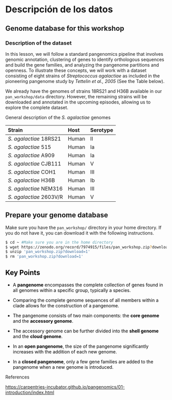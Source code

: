 # Descripción de los datos

## Genome database for this workshop

### Description of the dataset

In this lesson, we will follow a standard pangenomics pipeline that involves genomic annotation, clustering of genes to identify orthologous sequences and build the gene families, and analyzing the pangenome partitions and openness. To illustrate these concepts, we will work with a dataset consisting of eight strains of *Streptococcus agalactiae* as included in the pioneering pangenome study by *Tettelin et al., 2005* (See the Table below).

We already have the genomes of strains 18RS21 and H36B available in our `pan_workshop/data` directory. However, the remaining strains will be downloaded and annotated in the upcoming episodes, allowing us to explore the complete dataset.

General description of the *S. agalactiae* genomes

| Strain                  | Host  | Serotype |
|:------------------------|:------|:---------|
| *S. agalactiae* 18RS21  | Human | II       |
| *S. agalactiae* 515     | Human | Ia       |
| *S. agalactiae* A909    | Human | Ia       |
| *S. agalactiae* CJB111  | Human | V        |
| *S. agalactiae* COH1    | Human | III      |
| *S. agalactiae* H36B    | Human | Ib       |
| *S. agalactiae* NEM316  | Human | III      |
| *S. agalactiae* 2603V/R | Human | V        |

::: callout-note
## Prepare your genome database

Make sure you have the `pan_workshop/` directory in your home directory. If you do not have it, you can download it with the following instructions.

``` bash
$ cd ~ #Make sure you are in the home directory
$ wget https://zenodo.org/record/7974915/files/pan_workshop.zip?download=1 #Download the `zip` file.
$ unzip 'pan_workshop.zip?download=1' 
$ rm 'pan_workshop.zip?download=1'
```
:::

::: {.callout-tip style="color:darkgreen" appearance="minimal"}
## Key Points {style="color:black"}

-   A **pangenome** encompasses the complete collection of genes found in all genomes within a specific group, typically a species.

-   Comparing the complete genome sequences of all members within a clade allows for the construction of a pangenome.

-   The pangenome consists of two main components: the **core genome** and the **accessory genome**.

-   The accessory genome can be further divided into the **shell genome** and the **cloud genome**.

-   In an **open pangenome**, the size of the pangenome significantly increases with the addition of each new genome.

-   In a **closed pangenome**, only a few gene families are added to the pangenome when a new genome is introduced.
:::

References

<https://carpentries-incubator.github.io/pangenomics/01-introduction/index.html>
